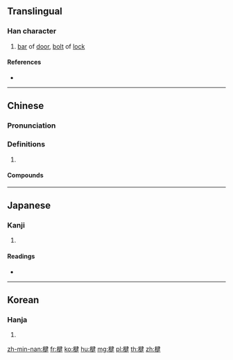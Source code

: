 ==Translingual==

===Han character===
{{Han char|rn=75|rad=木|as=09|sn=13|four=45944|canj=DNKQ|ids=⿰木建}}

# [[bar]] of [[door]], [[bolt]] of [[lock]]

====References====
* {{Han ref|kx=0539.180|dkj=15136|dj=0927.040|hdz=21240.020|uh=6957|ud=26967|bh=DDD4|bd=56788}}

----

==Chinese==
{{zh-forms}}

===Pronunciation===
{{zh-pron
|m=jiàn,jiǎn
|c=gin6,kin2
|mc=y
|oc=y
|ma=
|cat=n
}}

===Definitions===
{{zh-hanzi}}

# {{rfdef|zh}}

====Compounds====
{{zh-der|}}

----

==Japanese==

===Kanji===
{{ja-kanji|grade=|rs=木09}}

# {{defn|lang=ja|sort=木09}}

====Readings====
* {{ja-readings|on=[[けん]] (ken), [[ごん]] (gon)|kun=[[かんぬき]] (kannuki)}}

----

==Korean==

===Hanja===
{{ko-hanja|hangeul=건|eumhun=|rv=geon|mr=kŏn|y=ken}}

# {{defn|lang=ko|sort=木09}}

[[zh-min-nan:楗]]
[[fr:楗]]
[[ko:楗]]
[[hu:楗]]
[[mg:楗]]
[[pl:楗]]
[[th:楗]]
[[zh:楗]]